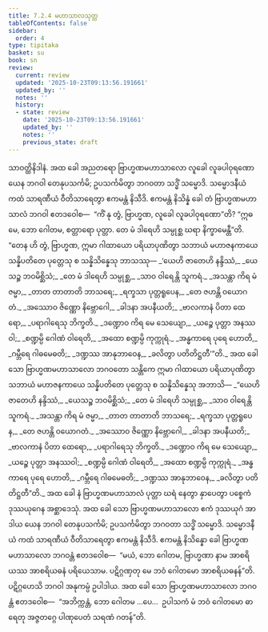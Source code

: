```yaml
---
title: 7.2.4 မဟာသာလသုတ္တ
tableOfContents: false
sidebar:
  order: 4
type: tipitaka
basket: su
book: sn
review:
  current: review
  updated: '2025-10-23T09:13:56.191661'
  updated_by: ''
  notes: ''
  history:
  - state: review
    date: '2025-10-23T09:13:56.191661'
    updated_by: ''
    notes: ''
    previous_state: draft
---
```



<ReviewStatus review={frontmatter.review} showDetails={true} />

<HypothesisAnnotation frontmatter={frontmatter} />

<DynamicBreadcrumb />

<Division number="200" book="sn" e="ch" v="18" p="308">

<Paragraph number="1247" book="sn">
သာဝတ္ထိနိဒါနံ. အထ ခေါ အညတရော ဗြာဟ္မဏမဟာသာလော လူခေါ လူခပါဝုရဏော ယေန ဘဂဝါ တေနုပသင်္ကမိ; ဥပသင်္ကမိတွာ ဘဂဝတာ သဒ္ဓိံ သမ္မောဒိ. သမ္မောဒနီယံ ကထံ သာရဏီယံ ဝီတိသာရေတွာ ဧကမန္တံ နိသီဒိ. ဧကမန္တံ နိသိန္နံ ခေါ တံ ဗြာဟ္မဏမဟာသာလံ ဘဂဝါ ဧတဒဝေါစ—  “ကိံ နု တွံ, ဗြာဟ္မဏ, လူခေါ လူခပါဝုရဏော”တိ? “ဣဓ မေ, ဘော ဂေါတမ, စတ္တာရော ပုတ္တာ. တေ မံ ဒါရေဟိ သမ္ပုစ္ဆ ဃရာ နိက္ခာမေန္တီ”တိ. “တေန ဟိ တွံ, ဗြာဟ္မဏ, ဣမာ ဂါထာယော ပရိယာပုဏိတွာ သဘာယံ မဟာဇနကာယေ သန္နိပတိတေ ပုတ္တေသု စ သန္နိသိန္နေသု ဘာသဿု—
</Paragraph>

<Paragraph number="1248" type="verses" book="sn">
_‘ယေဟိ ဇာတေဟိ နန္ဒိဿံ,_  
_ယေသဉ္စ ဘဝမိစ္ဆိသံ;_  
_တေ မံ ဒါရေဟိ သမ္ပုစ္ဆ,_  
_သာဝ ဝါရေန္တိ သူကရံ._  

</Paragraph>

<Paragraph number="1249" type="verses" book="sn">
_အသန္တာ ကိရ မံ ဇမ္မာ,_  
_တာတ တာတာတိ ဘာသရေ;_  
_ရက္ခသာ ပုတ္တရူပေန,_  
_တေ ဇဟန္တိ ဝယောဂတံ._  

</Paragraph>

<Paragraph number="1250" type="verses" book="sn">
_အဿောဝ ဇိဏ္ဏော နိဗ္ဘောဂေါ,_  
_ခါဒနာ အပနီယတိ;_  
_ဗာလကာနံ ပိတာ ထေရော,_  
_ပရာဂါရေသု ဘိက္ခတိ._  

</Paragraph>

<Paragraph number="1251" type="verses" book="sn">
_ဒဏ္ဍောဝ ကိရ မေ သေယျော,_  
_ယဉ္စေ ပုတ္တာ အနဿဝါ;_  
_စဏ္ဍမ္ပိ ဂေါဏံ ဝါရေတိ,_  
_အထော စဏ္ဍမ္ပိ ကုက္ကုရံ._  

</Paragraph>

<Paragraph number="1252" type="verses" book="sn">
_အန္ဓကာရေ ပုရေ ဟောတိ,_  
_ဂမ္ဘီရေ ဂါဓမေဓတိ;_  
_ဒဏ္ဍဿ အာနုဘာဝေန,_  
_ခလိတွာ ပတိတိဋ္ဌတီ’”တိ._  

</Paragraph>

<Paragraph number="1253" book="sn">
အထ ခေါ သော ဗြာဟ္မဏမဟာသာလော ဘဂဝတော သန္တိကေ ဣမာ ဂါထာယော ပရိယာပုဏိတွာ သဘာယံ မဟာဇနကာယေ သန္နိပတိတေ ပုတ္တေသု စ သန္နိသိန္နေသု အဘာသိ—
</Paragraph>

<Paragraph number="1254" type="verses" book="sn">
_“ယေဟိ ဇာတေဟိ နန္ဒိဿံ,_  
_ယေသဉ္စ ဘဝမိစ္ဆိသံ;_  
_တေ မံ ဒါရေဟိ သမ္ပုစ္ဆ,_  
_သာဝ ဝါရေန္တိ သူကရံ._  

</Paragraph>

<Paragraph number="1255" type="verses" book="sn">
_အသန္တာ ကိရ မံ ဇမ္မာ,_  
_တာတ တာတာတိ ဘာသရေ;_  
_ရက္ခသာ ပုတ္တရူပေန,_  
_တေ ဇဟန္တိ ဝယောဂတံ._  

</Paragraph>

<Paragraph number="1256" type="verses" book="sn">
_အဿောဝ ဇိဏ္ဏော နိဗ္ဘောဂေါ,_  
_ခါဒနာ အပနီယတိ;_  
_ဗာလကာနံ ပိတာ ထေရော,_  
_ပရာဂါရေသု ဘိက္ခတိ._  

</Paragraph>

<Paragraph number="1257" type="verses" book="sn">
_ဒဏ္ဍောဝ ကိရ မေ သေယျော,_  
_ယဉ္စေ ပုတ္တာ အနဿဝါ;_  
_စဏ္ဍမ္ပိ ဂေါဏံ ဝါရေတိ,_  
_အထော စဏ္ဍမ္ပိ ကုက္ကုရံ._  

</Paragraph>

<Paragraph number="1258" type="verses" book="sn">
_အန္ဓကာရေ ပုရေ ဟောတိ,_  
_ဂမ္ဘီရေ ဂါဓမေဓတိ;_  
_ဒဏ္ဍဿ အာနုဘာဝေန,_  
_ခလိတွာ ပတိတိဋ္ဌတီ”တိ._  

</Paragraph>

<Paragraph number="1259" book="sn">
အထ ခေါ နံ ဗြာဟ္မဏမဟာသာလံ ပုတ္တာ ဃရံ နေတွာ နှာပေတွာ ပစ္စေကံ ဒုဿယုဂေန အစ္ဆာဒေသုံ. အထ ခေါ သော ဗြာဟ္မဏမဟာသာလော ဧကံ ဒုဿယုဂံ အာဒါယ ယေန ဘဂဝါ တေနုပသင်္ကမိ; ဥပသင်္ကမိတွာ ဘဂဝတာ သဒ္ဓိံ သမ္မောဒိ. သမ္မောဒနီယံ ကထံ သာရဏီယံ ဝီတိသာရေတွာ ဧကမန္တံ နိသီဒိ. ဧကမန္တံ နိသိန္နော ခေါ ဗြာဟ္မဏမဟာသာလော ဘဂဝန္တံ ဧတဒဝေါစ—  “မယံ, ဘော ဂေါတမ, ဗြာဟ္မဏာ နာမ အာစရိယဿ အာစရိယဓနံ ပရိယေသာမ. ပဋိဂ္ဂဏှတု မေ ဘဝံ ဂေါတမော အာစရိယဓနန်”တိ. ပဋိဂ္ဂဟေသိ ဘဂဝါ အနုကမ္ပံ ဥပါဒါယ. အထ ခေါ သော ဗြာဟ္မဏမဟာသာလော ဘဂဝန္တံ ဧတဒဝေါစ—  “အဘိက္ကန္တံ, ဘော ဂေါတမ …ပေ…  ဥပါသကံ မံ ဘဝံ ဂေါတမော ဓာရေတု အဇ္ဇတဂ္ဂေ ပါဏုပေတံ သရဏံ ဂတန်”တိ.
</Paragraph>
</Division>
